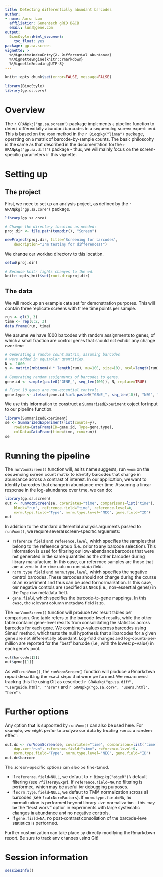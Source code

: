 ```yaml
---
title: Detecting differentially abundant barcodes
author:
- name: Aaron Lun
  affiliation: Genentech gRED B&CB
  email: luna@gene.com
output:
  BiocStyle::html_document:
    toc_float: yes
package: gp.sa.screen
vignette: >
  %\VignetteIndexEntry{2. Differential abundance}
  %\VignetteEngine{knitr::rmarkdown}
  %\VignetteEncoding{UTF-8}
---
```


```r
knitr::opts_chunk$set(error=FALSE, message=FALSE)
```

```r
library(BiocStyle)
library(gp.sa.core)
```

# Overview

The `r GRANpkg("gp.sa.screen")` package implements a pipeline function to detect differentially abundant barcodes in a sequencing screen experiment.
This is based on the `voom` method in the `r Biocpkg("limma")` package, operating on a matrix of barcode-by-sample counts.
The basic philosophy is the same as that described in the documentation for the `r GRANpkg("gp.sa.diff")` package - thus, we will mainly focus on the screen-specific parameters in this vignette.

# Setting up

## The project

First, we need to set up an analysis project, as defined by the `r GRANpkg("gp.sa.core")` package.

```r
library(gp.sa.core)

# Change the directory location as needed:
proj.dir <- file.path(tempdir(), "Screen")

newProject(proj.dir, title="Screening for barcodes",
    description="I'm testing for differences!")           
```

We change our working directory to this location.

```r
setwd(proj.dir)
```

```r
# Because knitr fights changes to the wd.
knitr::opts_knit$set(root.dir=proj.dir)
```

## The data

We will mock up an example data set for demonstration purposes.
This will contain three replicate screens with three time points per sample.

```r
run <- gl(3, 3)
time <- rep(0:2, 3)
data.frame(run, time)
```

We assume we have 1000 barcodes with random assignments to genes, of which a small fraction are control genes that should not exhibit any change over time.

```r
# Generating a random count matrix, assuming barcodes
# were added in equimolar quantities.
N <- 1000
y <- matrix(rnbinom(N * length(run), mu=100, size=10), ncol=length(run))

# Generating random assignments of barcodes to genes.
gene.id <- sample(paste0("GENE_", seq_len(100)), N, replace=TRUE)

# First 10 genes are non-essential controls.
gene.type <- ifelse(gene.id %in% paste0("GENE_", seq_len(10)), "NEG", ".")
```

We use this information to construct a `SummarizedExperiment` object for input to our pipeline function.

```r
library(SummarizedExperiment)
se <- SummarizedExperiment(list(counts=y),
    rowData=DataFrame(ID=gene.id, Type=gene.type),
    colData=DataFrame(time=time, run=run))
se
```

# Running the pipeline

The `runVoomScreen()` function will, as its name suggests, run `voom` on the sequencing screen count matrix to identify barcodes that change in abundance across a contrast of interest.
In our application, we want to identify barcodes that change in abundance over time.
Assuming a linear response in the log-abundance over time, we can do:

```r
library(gp.sa.screen)
out <- runVoomScreen(se, covariates="time", comparisons=list("time"),
    block="run", reference.field="time", reference.level=0,
    norm.type.field="Type", norm.type.level="NEG", gene.field="ID")   
out
```

In addition to the standard differential analysis arguments passed to `runVoom()`,
we require several screen-specific arguemnts:

- `reference.field` and `reference.level`, which specifies the samples that belong to the reference group (i.e., prior to any barcode selection).
This information is used for filtering out low-abundance barcodes that were not generated in the same quantities as the other barcodes during library manufacture.
In this case, our reference samples are those that are at zero in the `time` column metadata field.
- `norm.type.field` and `norm.type.level`, which specifies the negative control barcodes.
These barcodes should not change during the course of an experiment and thus can be used for normalization.
In this case, our negative controls are specified as `NEG`s (i.e., non-essential genes) in the `Type` row metadata field.
- `gene.field`, which specifies the barcode-to-gene mappings.
In this case, the relevant column metadata field is `ID`.

The `runVoomScreen()` function will produce two result tables per comparison.
One table refers to the barcode-level results, while the other table contains gene-level results from consolidating the statistics across barcodes for each gene.
We combine $p$-values across barcodes using Simes' method, which tests the null hypothesis that all barcodes for a given gene are not differentially abundant.
Log-fold changes and log-counts-per-million are reported for the "best" barcode (i.e., with the lowest $p$-value) in each gene's pool.

```r
out$barcode[[1]]
out$gene[[1]]
```

As with `runVoom()`, the `runVoomScreen()` function will produce a Rmarkdown report describing the exact steps that were performed.
We recommend tracking this file using Git as described `r GRANpkg("gp.sa.diff", "userguide.html", "here")` and `r GRANpkg("gp.sa.core", "users.html", "here")`.

# Further options

Any option that is supported by `runVoom()` can also be used here.
For example, we might prefer to analyze our data by treating `run` as a random effect:

```r
out.dc <- runVoomScreen(se, covariates="time", comparisons=list('time'),
    dup.cor="run", reference.field="time", reference.level=0,
    norm.type.field="Type", norm.type.level="NEG", gene.field="ID")                        
out.dc$barcode
```

The screen-specific options can also be fine-tuned:

- If `reference.field=NULL`, we default to `r Biocpkg("edgeR")`'s default filtering (see `?filterByExpr`). 
If `reference.field=NA`, no filtering is performed, which may be useful for debugging purposes.
- If `norm.type.field=NULL`, we default to TMM normalization across all barcodes (see `?calcNormFactors`). 
If `norm.type.field=NA`, no normalization is performed beyond library size normalization - this may be the "least worst" option in experiments with large systematic changes in abundance and no negative controls.
- If `gene.field=NA`, no post-contrast consoliation of the barcode-level statistics is performed.

Further customization can take place by directly modifying the Rmarkdown report.
Be sure to track any changes using Git!

# Session information

```r
sessionInfo()
```
